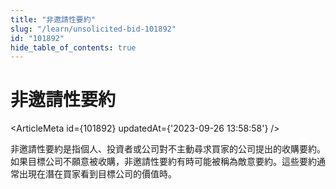 ```yaml
---
title: "非邀請性要約"
slug: "/learn/unsolicited-bid-101892"
id: "101892"
hide_table_of_contents: true
---
```



# 非邀請性要約

<ArticleMeta id={101892} updatedAt={'2023-09-26 13:58:58'} />
<div className='border-solid border-b border-t-0 my-4 border-[var(--ifm-color-gray-300)]' />

非邀請性要約是指個人、投資者或公司對不主動尋求買家的公司提出的收購要約。如果目標公司不願意被收購，非邀請性要約有時可能被稱為敵意要約。這些要約通常出現在潛在買家看到目標公司的價值時。
